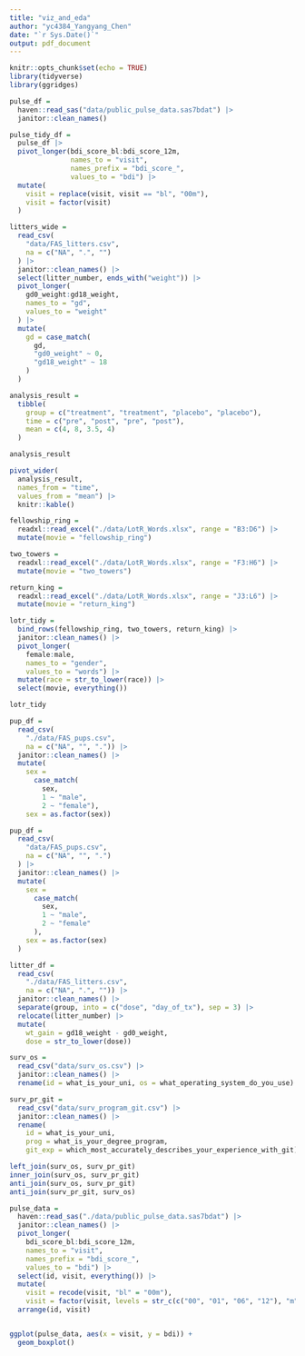 ```yaml
---
title: "viz_and_eda"
author: "yc4384_Yangyang_Chen"
date: "`r Sys.Date()`"
output: pdf_document
---
```


```r
knitr::opts_chunk$set(echo = TRUE)
library(tidyverse)
library(ggridges)
```

```r
pulse_df = 
  haven::read_sas("data/public_pulse_data.sas7bdat") |> 
  janitor::clean_names()
```

```r
pulse_tidy_df = 
  pulse_df |> 
  pivot_longer(bdi_score_bl:bdi_score_12m,
               names_to = "visit",
               names_prefix = "bdi_score_",
               values_to = "bdi") |> 
  mutate(
    visit = replace(visit, visit == "bl", "00m"),
    visit = factor(visit)
  )
```

```r
litters_wide = 
  read_csv(
    "data/FAS_litters.csv",
    na = c("NA", ".", "")
  ) |> 
  janitor::clean_names() |> 
  select(litter_number, ends_with("weight")) |> 
  pivot_longer(
    gd0_weight:gd18_weight,
    names_to = "gd",
    values_to = "weight"
  ) |> 
  mutate(
    gd = case_match(
      gd,
      "gd0_weight" ~ 0,
      "gd18_weight" ~ 18
    )
  )
```

```r
analysis_result = 
  tibble(
    group = c("treatment", "treatment", "placebo", "placebo"),
    time = c("pre", "post", "pre", "post"),
    mean = c(4, 8, 3.5, 4)
  )

analysis_result
```


```r
pivot_wider(
  analysis_result, 
  names_from = "time", 
  values_from = "mean") |> 
  knitr::kable()
```

```r
fellowship_ring = 
  readxl::read_excel("./data/LotR_Words.xlsx", range = "B3:D6") |>
  mutate(movie = "fellowship_ring")

two_towers = 
  readxl::read_excel("./data/LotR_Words.xlsx", range = "F3:H6") |>
  mutate(movie = "two_towers")

return_king = 
  readxl::read_excel("./data/LotR_Words.xlsx", range = "J3:L6") |>
  mutate(movie = "return_king")
```

```r
lotr_tidy = 
  bind_rows(fellowship_ring, two_towers, return_king) |>
  janitor::clean_names() |>
  pivot_longer(
    female:male,
    names_to = "gender", 
    values_to = "words") |>
  mutate(race = str_to_lower(race)) |> 
  select(movie, everything())

lotr_tidy
```

```r
pup_df = 
  read_csv(
    "./data/FAS_pups.csv",
    na = c("NA", "", ".")) |>
  janitor::clean_names() |>
  mutate(
    sex = 
      case_match(
        sex, 
        1 ~ "male", 
        2 ~ "female"),
    sex = as.factor(sex)) 
```

```r
pup_df = 
  read_csv(
    "data/FAS_pups.csv",
    na = c("NA", "", ".") 
  ) |> 
  janitor::clean_names() |> 
  mutate(
    sex = 
      case_match(
        sex,
        1 ~ "male",
        2 ~ "female"
      ),
    sex = as.factor(sex)
  )
```

```r
litter_df = 
  read_csv(
    "./data/FAS_litters.csv",
    na = c("NA", ".", "")) |>
  janitor::clean_names() |>
  separate(group, into = c("dose", "day_of_tx"), sep = 3) |>
  relocate(litter_number) |>
  mutate(
    wt_gain = gd18_weight - gd0_weight,
    dose = str_to_lower(dose))
```

```r
surv_os = 
  read_csv("data/surv_os.csv") |> 
  janitor::clean_names() |> 
  rename(id = what_is_your_uni, os = what_operating_system_do_you_use)
```

```r
surv_pr_git = 
  read_csv("data/surv_program_git.csv") |> 
  janitor::clean_names() |> 
  rename(
    id = what_is_your_uni, 
    prog = what_is_your_degree_program,
    git_exp = which_most_accurately_describes_your_experience_with_git)
```

```r
left_join(surv_os, surv_pr_git)
inner_join(surv_os, surv_pr_git)
anti_join(surv_os, surv_pr_git)
anti_join(surv_pr_git, surv_os)
```

```r
pulse_data = 
  haven::read_sas("./data/public_pulse_data.sas7bdat") |>
  janitor::clean_names() |>
  pivot_longer(
    bdi_score_bl:bdi_score_12m,
    names_to = "visit", 
    names_prefix = "bdi_score_",
    values_to = "bdi") |>
  select(id, visit, everything()) |>
  mutate(
    visit = recode(visit, "bl" = "00m"),
    visit = factor(visit, levels = str_c(c("00", "01", "06", "12"), "m"))) |>
  arrange(id, visit)


ggplot(pulse_data, aes(x = visit, y = bdi)) + 
  geom_boxplot()
```


